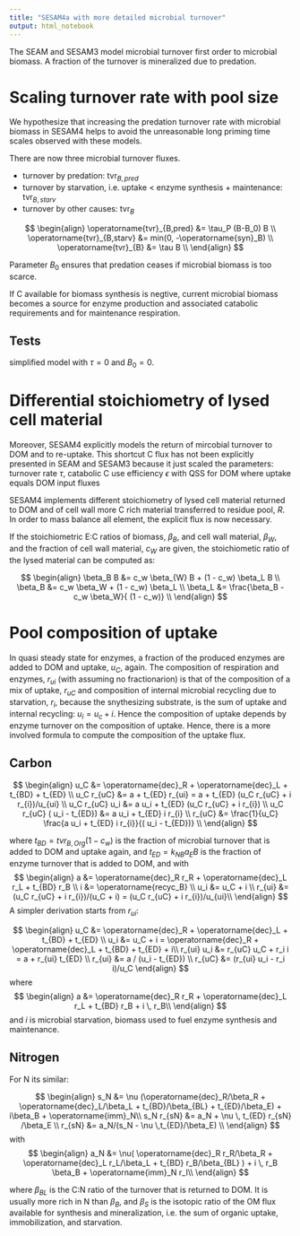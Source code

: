 ```yaml
---
title: "SESAM4a with more detailed microbial turnover"
output: html_notebook
---
```


The SEAM and SESAM3 model microbial turnover first order to microbial biomass.
A fraction of the turnover is mineralized due to predation.

# Scaling turnover rate with pool size
We hypothesize that increasing the predation turnover rate with microbial biomass
in SESAM4 helps to avoid the unreasonable long priming time scales observed with these 
models.

There are now three microbial turnover fluxes.

- turnover by predation: $\operatorname{tvr}_{B,pred}$
- turnover by starvation, i.e. uptake < enzyme synthesis + maintenance: $\operatorname{tvr}_{B,starv}$
- turnover by other causes: $\operatorname{tvr}_{B}$

$$
\begin{align}
\operatorname{tvr}_{B,pred} &= \tau_P (B-B_0) B \\
\operatorname{tvr}_{B,starv} &= min(0, -\operatorname{syn}_B) \\
\operatorname{tvr}_{B} &= \tau B \\
\end{align}
$$

Parameter $B_0$ ensures that predation ceases if microbial biomass is too scarce.

If C available for biomass synthesis is negtive, current microbial biomass becomes
a source for enzyme production and associated catabolic requirements and for maintenance respiration.


## Tests
simplified model with $\tau = 0$ and $B_0 = 0$.

# Differential stoichiometry of lysed cell material
Moreover, SESAM4 explicitly models the return of mircobial turnover to DOM and 
to re-uptake. This shortcut C flux has not been explicitly presented in SEAM and SESAM3
because it just scaled the parameters: turnover rate $\tau$, 
catabolic C use efficiency $\epsilon$ with QSS for DOM where uptake equals DOM input fluxes

SESAM4 implements different stoichiometry of lysed cell material returned to DOM and of 
cell wall more C rich material transferred to residue pool, $R$. In order
to mass balance all element, the explicit flux is now necessary.

If the stoichiometric E:C ratios of biomass, $\beta_B$, and cell wall material,
$\beta_W$, and the fraction of cell wall material, $c_W$ are given, the 
stoichiometic ratio of the lysed material can be computed as:

$$
\begin{align}
\beta_B B &= c_w \beta_{W} B + (1 - c_w) \beta_L B \\
\beta_B &= c_w \beta_W + (1 - c_w) \beta_L \\
\beta_L &= \frac{\beta_B  - c_w \beta_W}{ (1 - c_w)} \\
\end{align}
$$

# Pool composition of uptake

In quasi steady state for enzymes, a fraction of the produced enzymes are added
to DOM and uptake, $u_C$, again. The composition of respiration and enzymes, $r_{ui}$ 
(with assuming no fractionarion) is that
of the composition of a mix of uptake, $r_{uC}$ and composition of internal microbial 
recycling due to starvation, $r_i$, because the snythesizing substrate, is the 
sum of uptake and internal recycling: $u_i = u_c + i$. 
Hence the composition of uptake depends by enzyme turnover on the composition 
of uptake.
Hence, there is a more involved formula to compute the composition of the 
uptake flux.

## Carbon 
$$
\begin{align}
u_C &= \operatorname{dec}_R + \operatorname{dec}_L + t_{BD} + t_{ED} \\
u_C r_{uC}  &= a  + t_{ED} r_{ui} = a + t_{ED} (u_C r_{uC} + i r_{i})/u_{ui} \\
u_C r_{uC}  u_i &= a  u_i + t_{ED} (u_C r_{uC} + i r_{i}) \\
u_C r_{uC} ( u_i - t_{ED}) &= a  u_i + t_{ED} i r_{i} \\
r_{uC} &= \frac{1}{u_C} \frac{a  u_i + t_{ED} i r_{i}}{( u_i - t_{ED})} \\
\end{align}
$$

where $t_{BD} = tvr_{B,Org}(1-c_w)$ is the fraction of microbial turnover
that is added to DOM and uptake again, and $t_{ED} = k_ {NB} a_E B$ is the fraction of enzyme turnover that is added to DOM, and with
$$
\begin{align}
a &= \operatorname{dec}_R r_R + \operatorname{dec}_L r_L + t_{BD} r_B \\
i &= \operatorname{recyc_B} \\
u_i &= u_C + i \\
r_{ui} &= (u_C r_{uC} + i r_{i})/(u_C + i) = (u_C r_{uC} + i r_{i})/u_{ui}\\
\end{align}
$$
A simpler derivation starts from $r_{ui}$:

$$
\begin{align}
u_C &= \operatorname{dec}_R + \operatorname{dec}_L + t_{BD} + t_{ED} \\
u_i &= u_C + i = \operatorname{dec}_R + \operatorname{dec}_L + t_{BD} + t_{ED} + i\\
r_{ui} u_i &= r_{uC} u_C + r_i i = a + r_{ui} t_{ED} \\
r_{ui}  &= a / (u_i - t_{ED}) \\
r_{uC}  &= (r_{ui} u_i - r_i i)/u_C 
\end{align} 
$$
where
$$
\begin{align}
a &= \operatorname{dec}_R r_R + \operatorname{dec}_L r_L + t_{BD} r_B  + i \, r_B\\
\end{align}
$$
and $i$ is microbial starvation, biomass used to fuel enzyme synthesis and maintenance.

## Nitrogen
For N its similar:

$$
\begin{align}
s_N &= \nu (\operatorname{dec}_R/\beta_R + \operatorname{dec}_L/\beta_L + t_{BD}/\beta_{BL}
 + t_{ED}/\beta_E) + i\beta_B  + \operatorname{imm}_N\\
s_N r_{sN}  &= a_N  + \nu \, t_{ED} r_{sN} /\beta_E \\
r_{sN}  &= a_N/(s_N - \nu \,t_{ED}/\beta_E) \\ 
\end{align}
$$
 with
$$
\begin{align}
a_N &= \nu( \operatorname{dec}_R r_R/\beta_R + \operatorname{dec}_L r_L/\beta_L 
+ t_{BD} r_B/\beta_{BL} ) +  i \, r_B \beta_B + \operatorname{imm}_N r_I\\
\end{align}
$$

where $\beta_{BL}$ is the C:N ratio of the turnover that is returned to DOM. It is usually more
rich in N than $\beta_B$, and $\beta_S$ is the isotopic ratio of the OM flux available for 
synthesis and mineralization, i.e. the sum of organic uptake, immobilization, and starvation.
